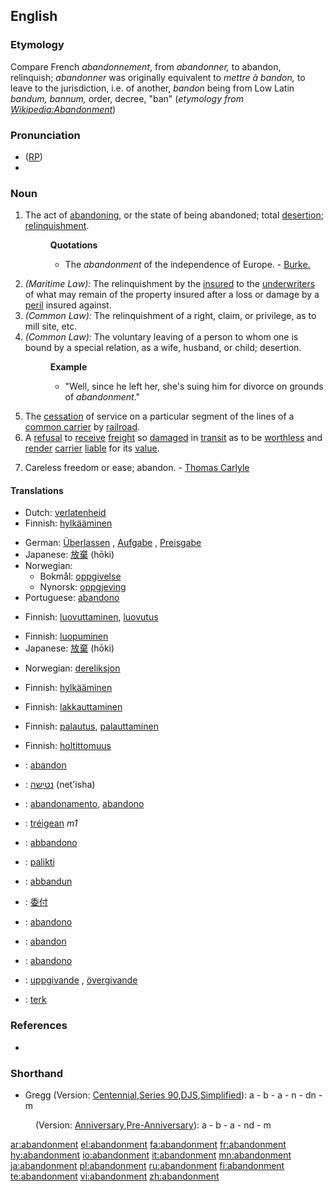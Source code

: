 {{wikisource1911Enc|Abandonment}}
==English==

===Etymology===
Compare French ''abandonnement'', from ''abandonner,'' to abandon, relinquish; ''abandonner'' was originally equivalent to ''mettre à bandon,'' to leave to the jurisdiction, i.e. of another, ''bandon'' being from Low Latin ''bandum, bannum,'' order, decree, "ban" (''etymology from [http://en.wikipedia.org/w/index.php?title=Abandonment&oldid=234543 Wikipedia:Abandonment]'')

===Pronunciation===
* ([[RP]]) {{IPA|/əˈbændənmənt/}}
*{{audio|en-us-abandonment.ogg|Audio (US)}}

===Noun===
{{en-noun}}

# The act of [[abandoning]], or the state of being abandoned; total [[desertion]]; [[relinquishment]].
#:'''Quotations'''
#:*The ''abandonment'' of the independence of Europe. - [[Burke.]]
# ''(Maritime Law):'' The relinquishment by the [[insured]] to the [[underwriters]] of what may remain of the property insured after a loss or damage by a [[peril]] insured against.
# ''(Common Law):'' The relinquishment of a right, claim, or privilege, as to mill site, etc.
# ''(Common Law):'' The voluntary leaving of a person to whom one is bound by a special relation, as a wife, husband, or child; desertion.
#:'''Example'''
#:*"Well, since he left her, she's suing him for divorce on grounds of ''abandonment''."
# The [[cessation]] of service on a particular segment of the lines of a [[common carrier]] by [[railroad]].
# A [[refusal]] to [[receive]] [[freight]] so [[damaged]] in [[transit]] as to be [[worthless]] and [[render]] [[carrier]] [[liable]] for its [[value]].
# {{rare}} Careless freedom or ease; abandon. - [[w:Thomas Carlyle|Thomas Carlyle]]

====Translations====
{{trans-top|act of abandoning}}
*Dutch: [[verlatenheid]] {{f}}
*Finnish: [[hylkääminen]]
{{trans-mid}}
*German: [[Überlassen]] {{n}}, [[Aufgabe]] {{f}}, [[Preisgabe]] {{f}}
*Japanese: [[放棄]] (hōki)
*Norwegian:
**Bokmål: [[oppgivelse]] {{m}}
**Nynorsk: [[oppgjeving]] {{f}}
*Portuguese: [[abandono]] {{m}}
{{trans-bottom}}

{{trans-top|maritime law: relinquishment of a property to underwriters}}
*Finnish: [[luovuttaminen]], [[luovutus]]
{{trans-mid}}
{{trans-bottom}}

{{trans-top|relinquishment of a right, claim or privilege}}
*Finnish: [[luopuminen]]
*Japanese: [[放棄]] (hōki)
{{trans-mid}}
*Norwegian: [[dereliksjon]] {{m}}
{{trans-bottom}}

{{trans-top|voluntary leaving of a person}}
*Finnish: [[hylkääminen]]
{{trans-mid}}
{{trans-bottom}}

{{trans-top|cessation of service}}
*Finnish: [[lakkauttaminen]]
{{trans-mid}}
{{trans-bottom}}

{{trans-top|refusal to receive freight}}
*Finnish: [[palautus]], [[palauttaminen]]
{{trans-mid}}
{{trans-bottom}}

{{trans-top|careless freedom}}
*Finnish: [[holtittomuus]]
{{trans-mid}}
{{trans-bottom}}

{{checktrans-top}}
*{{ttbc|French}}: [[abandon]] {{m}}
*{{ttbc|Hebrew}}: [[נטישה]] (net'isha)
*{{ttbc|Interlingua}}: [[abandonamento]], [[abandono]]
*{{ttbc|Irish}}: [[tréigean]] ''m1''
*{{ttbc|Italian}}: [[abbandono]]
*{{ttbc|Lithuanian}}: [[palikti]]
*{{ttbc|Maltese}}: [[abbandun]]
*{{ttbc|Mandarin Chinese}}: [[委付]]
*{{ttbc|Novial}}: [[abandono]]
*{{ttbc|Romanian}}: [[abandon]] {{n}}
*{{ttbc|Spanish}}: [[abandono]] {{m}}
*{{ttbc|Swedish}}: [[uppgivande]] {{c}}, [[övergivande]] {{c}}
*{{ttbc|Turkish}}: [[terk]]
{{trans-bottom}}

===References===
*{{R:Webster 1913}}

===Shorthand===
* Gregg (Version: [http://en.wikipedia.org/wiki/Gregg_Shorthand#Centennial_Gregg_Shorthand Centennial],[http://en.wikipedia.org/wiki/Gregg_Shorthand#Series_90_Gregg_Shorthand Series 90],[http://en.wikipedia.org/wiki/Gregg_Shorthand#Diamond_Jubilee_Gregg_Shorthand  DJS],[http://en.wikipedia.org/wiki/Gregg_Shorthand#Simplified_Gregg_Shorthand Simplified]): a - b - a - n - dn - m
: (Version: [http://en.wikipedia.org/wiki/Gregg_Shorthand#Anniversary_Gregg_Shorthand Anniversary],[http://en.wikipedia.org/wiki/Gregg_Shorthand#Pre-Anniversary_Gregg_Shorthand Pre-Anniversary]): a - b - a - nd - m

[[ar:abandonment]]
[[el:abandonment]]
[[fa:abandonment]]
[[fr:abandonment]]
[[hy:abandonment]]
[[io:abandonment]]
[[it:abandonment]]
[[mn:abandonment]]
[[ja:abandonment]]
[[pl:abandonment]]
[[ru:abandonment]]
[[fi:abandonment]]
[[te:abandonment]]
[[vi:abandonment]]
[[zh:abandonment]]